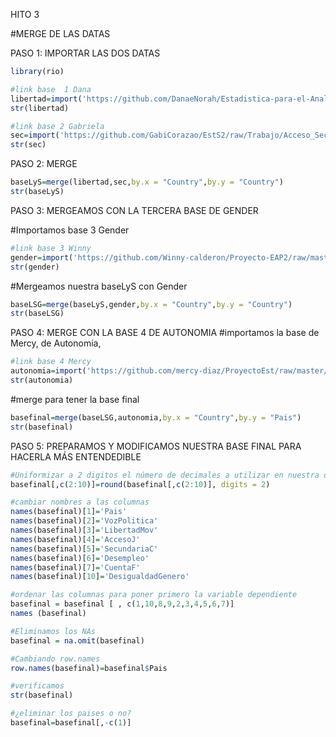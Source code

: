 
HITO 3

#MERGE DE LAS DATAS

PASO 1: IMPORTAR LAS DOS DATAS
```r
library(rio)

#link base  1 Dana
libertad=import('https://github.com/DanaeNorah/Estadistica-para-el-Analisis-Politico-2-/raw/Trabajo/Libertad_civil.csv')
str(libertad)

#link base 2 Gabriela
sec=import('https://github.com/GabiCorazao/EstS2/raw/Trabajo/Acceso_Secundaria.csv')
str(sec)
```

PASO 2: MERGE
```r
baseLyS=merge(libertad,sec,by.x = "Country",by.y = "Country")
str(baseLyS)
```

PASO 3: MERGEAMOS CON LA TERCERA BASE DE GENDER

#Importamos base 3 Gender
```r
#link base 3 Winny
gender=import('https://github.com/Winny-calderon/Proyecto-EAP2/raw/master/GenderData.csv')
str(gender)
```
#Mergeamos nuestra baseLyS con Gender
```r
baseLSG=merge(baseLyS,gender,by.x = "Country",by.y = "Country")
str(baseLSG)
```
PASO 4: MERGE CON LA BASE 4 DE AUTONOMIA
#importamos la base de Mercy, de Autonomia, 
```r
#link base 4 Mercy
autonomia=import('https://github.com/mercy-diaz/ProyectoEst/raw/master/basefinal_MD.csv')
str(autonomia)
```

#merge para tener la base final
```r
basefinal=merge(baseLSG,autonomia,by.x = "Country",by.y = "Pais")
str(basefinal)
```

PASO 5: PREPARAMOS Y MODIFICAMOS NUESTRA BASE FINAL PARA HACERLA MÁS ENTENDEDIBLE
```r
#Uniformizar a 2 digitos el número de decimales a utilizar en nuestra data "basefinal" 
basefinal[,c(2:10)]=round(basefinal[,c(2:10)], digits = 2)

#cambiar nombres a las columnas
names(basefinal)[1]='Pais'
names(basefinal)[2]='VozPolitica'
names(basefinal)[3]='LibertadMov'
names(basefinal)[4]='AccesoJ'
names(basefinal)[5]='SecundariaC'
names(basefinal)[6]='Desempleo'
names(basefinal)[7]='CuentaF'
names(basefinal)[10]='DesigualdadGenero'

#ordenar las columnas para poner primero la variable dependiente
basefinal = basefinal [ , c(1,10,8,9,2,3,4,5,6,7)]
names (basefinal)

#Eliminamos los NAs
basefinal = na.omit(basefinal)

#Cambiando row.names
row.names(basefinal)=basefinal$Pais 

#verificamos
str(basefinal)
```
```r
#¿eliminar los paises o no?
basefinal=basefinal[,-c(1)]
```


